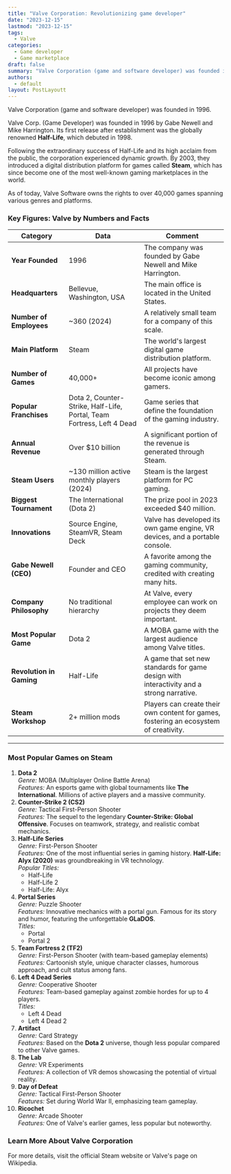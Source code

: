 ```yaml
---
title: "Valve Corporation: Revolutionizing game developer"
date: "2023-12-15"
lastmod: "2023-12-15"
tags: 
  - Valve
categories: 
  - Game developer
  - Game marketplace 
draft: false
summary: "Valve Corporation (game and software developer) was founded in 1996 - NEYAKISNYY"
authors:
  - default
layout: PostLayoutt
---
```

Valve Corporation (game and software developer) was founded in 1996.

Valve Corp. (Game Developer) was founded in 1996 by Gabe Newell and Mike Harrington. Its first release after establishment was the globally renowned **Half-Life**, which debuted in 1998.

Following the extraordinary success of Half-Life and its high acclaim from the public, the corporation experienced dynamic growth. By 2003, they introduced a digital distribution platform for games called **Steam**, which has since become one of the most well-known gaming marketplaces in the world.

As of today, Valve Software owns the rights to over 40,000 games spanning various genres and platforms.

### Key Figures: Valve by Numbers and Facts

| **Category**                 | **Data**                                                                                        | **Comment**                                                                                     |
|------------------------------|------------------------------------------------------------------------------------------------|-----------------------------------------------------------------------------------------------|
| **Year Founded**             | 1996                                                                                          | The company was founded by Gabe Newell and Mike Harrington.                                   |
| **Headquarters**             | Bellevue, Washington, USA                                                                     | The main office is located in the United States.                                              |
| **Number of Employees**      | ~360 (2024)                                                                                   | A relatively small team for a company of this scale.                                          |
| **Main Platform**            | Steam                                                                                         | The world's largest digital game distribution platform.                                       |
| **Number of Games**          | 40,000+                                                                                       | All projects have become iconic among gamers.                                                 |
| **Popular Franchises**       | Dota 2, Counter-Strike, Half-Life, Portal, Team Fortress, Left 4 Dead                         | Game series that define the foundation of the gaming industry.                               |
| **Annual Revenue**           | Over $10 billion                                                                              | A significant portion of the revenue is generated through Steam.                             |
| **Steam Users**              | ~130 million active monthly players (2024)                                                   | Steam is the largest platform for PC gaming.                                                 |
| **Biggest Tournament**       | The International (Dota 2)                                                                    | The prize pool in 2023 exceeded $40 million.                                                 |
| **Innovations**              | Source Engine, SteamVR, Steam Deck                                                            | Valve has developed its own game engine, VR devices, and a portable console.                 |
| **Gabe Newell (CEO)**        | Founder and CEO                                                                               | A favorite among the gaming community, credited with creating many hits.                     |
| **Company Philosophy**       | No traditional hierarchy                                                                      | At Valve, every employee can work on projects they deem important.                           |
| **Most Popular Game**        | Dota 2                                                                                        | A MOBA game with the largest audience among Valve titles.                                     |
| **Revolution in Gaming**     | Half-Life                                                                                     | A game that set new standards for game design with interactivity and a strong narrative.      |
| **Steam Workshop**           | 2+ million mods                                                                              | Players can create their own content for games, fostering an ecosystem of creativity.        |

---

### Most Popular Games on Steam
1. **Dota 2**  
   *Genre:* MOBA (Multiplayer Online Battle Arena)  
   *Features:* An esports game with global tournaments like **The International**. Millions of active players and a massive community.
2. **Counter-Strike 2 (CS2)**  
   *Genre:* Tactical First-Person Shooter  
   *Features:* The sequel to the legendary **Counter-Strike: Global Offensive**. Focuses on teamwork, strategy, and realistic combat mechanics.
3. **Half-Life Series**  
   *Genre:* First-Person Shooter  
   *Features:* One of the most influential series in gaming history. **Half-Life: Alyx (2020)** was groundbreaking in VR technology.  
   *Popular Titles:*  
   - Half-Life  
   - Half-Life 2  
   - Half-Life: Alyx  
4. **Portal Series**  
   *Genre:* Puzzle Shooter  
   *Features:* Innovative mechanics with a portal gun. Famous for its story and humor, featuring the unforgettable **GLaDOS**.  
   *Titles:*  
   - Portal  
   - Portal 2  
5. **Team Fortress 2 (TF2)**  
   *Genre:* First-Person Shooter (with team-based gameplay elements)  
   *Features:* Cartoonish style, unique character classes, humorous approach, and cult status among fans.
6. **Left 4 Dead Series**  
   *Genre:* Cooperative Shooter  
   *Features:* Team-based gameplay against zombie hordes for up to 4 players.  
   *Titles:*  
   - Left 4 Dead  
   - Left 4 Dead 2  
7. **Artifact**  
   *Genre:* Card Strategy  
   *Features:* Based on the **Dota 2** universe, though less popular compared to other Valve games.
8. **The Lab**  
   *Genre:* VR Experiments  
   *Features:* A collection of VR demos showcasing the potential of virtual reality.
9. **Day of Defeat**  
   *Genre:* Tactical First-Person Shooter  
   *Features:* Set during World War II, emphasizing team gameplay.
10. **Ricochet**  
    *Genre:* Arcade Shooter  
    *Features:* One of Valve's earlier games, less popular but noteworthy.

### Learn More About Valve Corporation
For more details, visit the official Steam website or Valve's page on Wikipedia.
